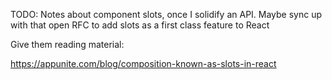 
<Meta title="Getting Started / Slots" />

TODO: Notes about component slots, once I solidify an API. Maybe sync up with that open RFC to add slots as a first class feature to React

Give them reading material:

https://appunite.com/blog/composition-known-as-slots-in-react


